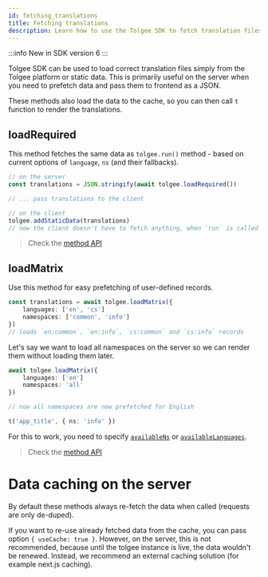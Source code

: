 ```yaml
---
id: fetching_translations
title: Fetching translations
description: Learn how to use the Tolgee SDK to fetch translation files, prefetch data for server-side rendering, and manage caching strategies effectively.
---
```


:::info
New in SDK version 6
:::

Tolgee SDK can be used to load correct translation files simply from the Tolgee platform or static data.
This is primarily useful on the server when you need to prefetch data and pass them to frontend as a JSON.

These methods also load the data to the cache, so you can then call `t` function to render the translations.

## loadRequired

This method fetches the same data as `tolgee.run()` method - based on current options of `language`, `ns` (and their fallbacks).

```ts
// on the server
const translations = JSON.stringify(await tolgee.loadRequired())

// ... pass translations to the client

// on the client
tolgee.addStaticData(translations)
// now the client doesn't have to fetch anything, when `run` is called
```

> Check the [method API](./api/core_package/tolgee.mdx#loadrequired)

## loadMatrix

Use this method for easy prefetching of user-defined records.

```ts
const translations = await tolgee.loadMatrix({
    languages: ['en', 'cs']
    namespaces: ['common', 'info']
})
// loads `en:common`, `en:info`, `cs:common` and `cs:info` records
```

Let's say we want to load all namespaces on the server so we can render them without loading them later.

```ts
await tolgee.loadMatrix({
    languages: ['en']
    namespaces: 'all'
})

// now all namespaces are now prefetched for English

t('app_title', { ns: 'info' })
```

For this to work, you need to specify [`availableNs`](./api/core_package/options.mdx#availablens) or [`availableLanguages`](./api/core_package/options.mdx#availablelanguages).

> Check the [method API](./api/core_package/tolgee.mdx#loadmatrix)

# Data caching on the server

By default these methods always re-fetch the data when called (requests are only de-duped).

If you want to re-use already fetched data from the cache, you can pass option `{ useCache: true }`.
However, on the server, this is not recommended, because until the tolgee instance is live, the data wouldn't be renewed.
Instead, we recommend an external caching solution (for example next.js caching).